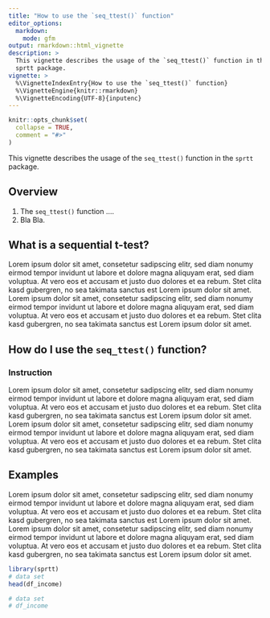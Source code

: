 ```yaml
---
title: "How to use the `seq_ttest()` function"
editor_options:
  markdown:
    mode: gfm
output: rmarkdown::html_vignette
description: >
  This vignette describes the usage of the `seq_ttest()` function in the
  sprtt package.
vignette: >
  %\VignetteIndexEntry{How to use the `seq_ttest()` function}
  %\VignetteEngine{knitr::rmarkdown}
  %\VignetteEncoding{UTF-8}{inputenc}
---
```


```r
knitr::opts_chunk$set(
  collapse = TRUE,
  comment = "#>"
)
```

This vignette describes the usage of the `seq_ttest()` function in the `sprtt` package.

## Overview

1.  The `seq_ttest()` function ....
2.  Bla Bla.

## What is a sequential t-test?

Lorem ipsum dolor sit amet, consetetur sadipscing elitr, sed diam nonumy eirmod tempor invidunt ut labore et dolore magna aliquyam erat, sed diam voluptua. At vero eos et accusam et justo duo dolores et ea rebum. Stet clita kasd gubergren, no sea takimata sanctus est Lorem ipsum dolor sit amet. Lorem ipsum dolor sit amet, consetetur sadipscing elitr, sed diam nonumy eirmod tempor invidunt ut labore et dolore magna aliquyam erat, sed diam voluptua. At vero eos et accusam et justo duo dolores et ea rebum. Stet clita kasd gubergren, no sea takimata sanctus est Lorem ipsum dolor sit amet.

## How do I use the `seq_ttest()` function?

### Instruction

Lorem ipsum dolor sit amet, consetetur sadipscing elitr, sed diam nonumy eirmod tempor invidunt ut labore et dolore magna aliquyam erat, sed diam voluptua. At vero eos et accusam et justo duo dolores et ea rebum. Stet clita kasd gubergren, no sea takimata sanctus est Lorem ipsum dolor sit amet. Lorem ipsum dolor sit amet, consetetur sadipscing elitr, sed diam nonumy eirmod tempor invidunt ut labore et dolore magna aliquyam erat, sed diam voluptua. At vero eos et accusam et justo duo dolores et ea rebum. Stet clita kasd gubergren, no sea takimata sanctus est Lorem ipsum dolor sit amet.

## Examples

Lorem ipsum dolor sit amet, consetetur sadipscing elitr, sed diam nonumy eirmod tempor invidunt ut labore et dolore magna aliquyam erat, sed diam voluptua. At vero eos et accusam et justo duo dolores et ea rebum. Stet clita kasd gubergren, no sea takimata sanctus est Lorem ipsum dolor sit amet. Lorem ipsum dolor sit amet, consetetur sadipscing elitr, sed diam nonumy eirmod tempor invidunt ut labore et dolore magna aliquyam erat, sed diam voluptua. At vero eos et accusam et justo duo dolores et ea rebum. Stet clita kasd gubergren, no sea takimata sanctus est Lorem ipsum dolor sit amet.

```r
library(sprtt)
# data set
head(df_income)
```

```r
# data set
# df_income
```
